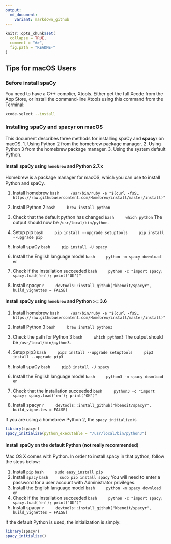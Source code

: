 ```yaml
---
output:
  md_document:
    variant: markdown_github
---
```


```r
knitr::opts_chunk$set(
  collapse = TRUE,
  comment = "#>",
  fig.path = "README-"
)
```

## Tips for macOS Users

### Before install spaCy

You need to have a C++ complier, Xtools.  Either get the full Xcode from the App Store, or install the command-line Xtools using this command from the Terminal:
    
```bash
xcode-select --install
```

### Installing spaCy and **spacyr** on macOS

This document describes three methods for installing spaCy and **spacyr** on macOS.
1. Using Python 2 from the homebrew package manager.
2. Using Python 3 from the homebrew package manager.
3. Using the system default Python. 

#### Install spaCy using `homebrew` and Python 2.7.x

Homebrew is a package manager for macOS, which you can use to install Python and spaCy.

1. Install homebrew
    ```bash
    /usr/bin/ruby -e "$(curl -fsSL https://raw.githubusercontent.com/Homebrew/install/master/install)"
    ```
2. Install Python 2
    ```bash
    brew install python
    ```
3. Check that the default python has changed
    ```bash
    which python
    ```
    The output should now be `/usr/local/bin/python`.
4. Setup pip
    ```bash
    pip install --upgrade setuptools
    pip install --upgrade pip
    ```
5. Install spaCy
    ```bash
    pip install -U spacy
    ```

6. Install the English language model
    ```bash
    python -m spacy download en
    ```
7. Check if the installation succeeded 
    ```bash
    python -c "import spacy; spacy.load('en'); print('OK')"
    ```
8. Install spacyr
    ```r
    devtools::install_github("kbenoit/spacyr", build_vignettes = FALSE)
    ```


#### Install spaCy using `homebrew` and Python >= 3.6

1. Install homebrew
    ```bash
    /usr/bin/ruby -e "$(curl -fsSL https://raw.githubusercontent.com/Homebrew/install/master/install)"
    ```
2. Install Python 3
    ```bash
    brew install python3
    ```
3. Check the path for Python 3
    ```bash
    which python3
    ```
    The output should  be `/usr/local/bin/python3`.
4. Setup pip3
    ```bash
    pip3 install --upgrade setuptools
    pip3 install --upgrade pip3
    ```
5. Install spaCy
    ```bash
    pip3 install -U spacy
    ```

6. Install the English language model
    ```bash
    python3 -m spacy download en
    ```
7. Check that the installation succeeded 
    ```bash
    python3 -c "import spacy; spacy.load('en'); print('OK')"
    ```
8. Install spacyr
    ```r
    devtools::install_github("kbenoit/spacyr", build_vignettes = FALSE)
    ```

If you are using a homebrew Python 2, the `spacy_initialize` is 
```R
library(spacyr)
spacy_initialize(python_executable = "/usr/local/bin/python3")
```


#### Install spaCy on the default Python (not really recommended)

Mac OS X comes with Python. In order to install spacy in that python, follow the steps below:

1. Install `pip`
    ```bash
    sudo easy_install pip
    ```
2. Install `spacy`
    ```bash
    sudo pip install spacy
    ```
    You will need to enter a password for a user account with Administrator privileges.
3. Install the English language model
    ```bash
    python -m spacy download en
    ```
4. Check if the installation succeeded 
    ```bash
    python -c "import spacy; spacy.load('en'); print('OK')"
    ```
5. Install spacyr
    ```r
    devtools::install_github("kbenoit/spacyr", build_vignettes = FALSE)
    ```

If the default Python is used, the initialization is simply:
```R
library(spacyr)
spacy_initialize()
```

